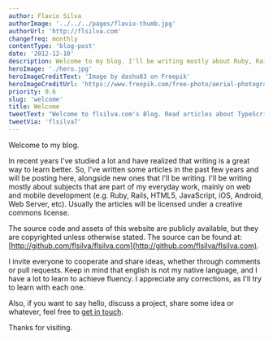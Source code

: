 ```yaml
---
author: Flavio Silva
authorImage: '../../../pages/flavio-thumb.jpg'
authorUrl: 'http://flsilva.com'
changefreq: monthly
contentType: 'blog-post'
date: '2012-12-10'
description: Welcome to my blog. I'll be writing mostly about Ruby, Rails, HTML5, JavaScript, iOS, Android, Web Server, etc. Feel free to cooperate, share ideias and checkout the public repository.
heroImage: './hero.jpg'
heroImageCreditText: 'Image by dashu83 on Freepik'
heroImageCreditUrl: 'https://www.freepik.com/free-photo/aerial-photography-xidi-park-shantou-city-guangdong-province-china_20067832.htm#page=4&query=green%20tech%20city&position=43&from_view=search&track=ais'
priority: 0.6
slug: 'welcome'
title: Welcome
tweetText: "Welcome to flsilva.com's Blog. Read articles about TypeScript, JavaScript, React, React Native, Web Server, and more."
tweetVia: 'flsilva7'
---
```


Welcome to my blog.

In recent years I've studied a lot and have realized that writing is a great way to learn better. So, I've written some articles in the past few years and will be posting here, alongside new ones that I'll be writing. I'll be writing mostly about subjects that are part of my everyday work, mainly on web and mobile development (e.g. Ruby, Rails, HTML5, JavaScript, iOS, Android, Web Server, etc). Usually the articles will be licensed under a creative commons license.

The source code and assets of this website are publicly available, but they are copyrighted unless otherwise stated. The source can be found at: [http://github.com/flsilva/flsilva.com](http://github.com/flsilva/flsilva.com).

I invite everyone to cooperate and share ideas, whether through comments or pull requests. Keep in mind that english is not my native language, and I have a lot to learn to achieve fluency. I appreciate any corrections, as I'll try to learn with each one.

Also, if you want to say hello, discuss a project, share some idea or whatever, feel free to [get in touch](mailto:flsilva7@gmail.com).

Thanks for visiting.
